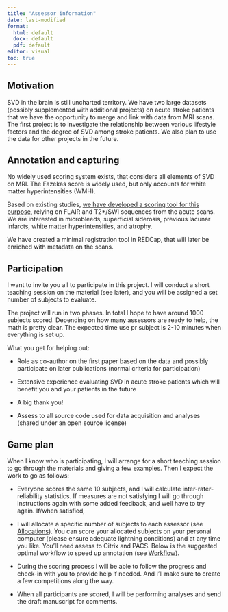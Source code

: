 ```yaml
---
title: "Assessor information"
date: last-modified
format: 
  html: default
  docx: default
  pdf: default
editor: visual
toc: true
---
```


## Motivation

SVD in the brain is still uncharted territory. We have two large
datasets (possibly supplemented with additional projects) on acute
stroke patients that we have the opportunity to merge and link with data
from MRI scans. The first project is to investigate the relationship
between various lifestyle factors and the degree of SVD among stroke
patients. We also plan to use the data for other projects in the future.

## Annotation and capturing

No widely used scoring system exists, that considers all elements of SVD
on MRI. The Fazekas score is widely used, but only accounts for white
matter hyperintensities (WMH).

Based on existing studies, [we have developed a scoring tool for this
purpose](https://agdamsbo.github.io/cSVD-burden-annotation-and-analysis-project/doc/svd-score.html),
relying on FLAIR and T2\*/SWI sequences from the acute scans. We are
interested in microbleeds, superficial siderosis, previous lacunar
infarcts, white matter hyperintensities, and atrophy.

We have created a minimal registration tool in REDCap, that will later
be enriched with metadata on the scans.

## Participation

I want to invite you all to participate in this project. I will conduct
a short teaching session on the material (see later), and you will be
assigned a set number of subjects to evaluate.

The project will run in two phases. In total I hope to have around 1000
subjects scored. Depending on how many assessors are ready to help, the
math is pretty clear. The expected time use pr subject is 2-10 minutes
when everything is set up.

What you get for helping out:

-   Role as co-author on the first paper based on the data and possibly
    participate on later publications (normal criteria for
    participation)

-   Extensive experience evaluating SVD in acute stroke patients which
    will benefit you and your patients in the future

-   A big thank you!

-   Assess to all source code used for data acquisition and analyses
    (shared under an open source license)

## Game plan

When I know who is participating, I will arrange for a short teaching
session to go through the materials and giving a few examples. Then I
expect the work to go as follows:

-   Everyone scores the same 10 subjects, and I will calculate
    inter-rater-reliability statistics. If measures are not satisfying I
    will go through instructions again with some added feedback, and
    well have to try again. If/when satisfied,

-   I will allocate a specific number of subjects to each assessor (see
    [Allocations](down-to-work.qmd#sec-allocations)). You can score your
    allocated subjects on your personal computer (please ensure adequate
    lightning conditions) and at any time you like. You'll need assess
    to Citrix and PACS. Below is the suggested optimal workflow to speed
    up annotation (see
    [Workflow](down-to-work.qmd#sec-suggested-workflow)).

-   During the scoring process I will be able to follow the progress and
    check-in with you to provide help if needed. And I'll make sure to
    create a few competitions along the way.

-   When all participants are scored, I will be performing analyses and
    send the draft manuscript for comments.
